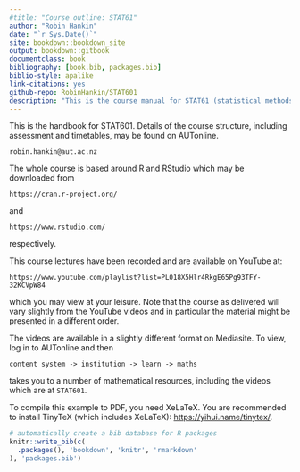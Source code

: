 ```yaml
--- 
#title: "Course outline: STAT61"
author: "Robin Hankin"
date: "`r Sys.Date()`"
site: bookdown::bookdown_site
output: bookdown::gitbook
documentclass: book
bibliography: [book.bib, packages.bib]
biblio-style: apalike
link-citations: yes
github-repo: RobinHankin/STAT601
description: "This is the course manual for STAT61 (statistical methods)"
---
```




 \newpage


This is the handbook for STAT601.  Details of the course structure, including assessment and timetables, may be found on AUTonline.

```robin.hankin@aut.ac.nz``` 

The whole course is based around R and RStudio which may be downloaded from 

```https://cran.r-project.org/```

and

```https://www.rstudio.com/```

respectively.

This course lectures have been recorded and are available on YouTube at:

```https://www.youtube.com/playlist?list=PL018X5Hlr4RkgE65Pg93TFY-32KCVpW84```

which you may view at your leisure.  Note that the course as delivered will vary slightly from the YouTube videos and in particular the material might be presented in a different order.

The videos are available in a slightly different format on Mediasite.  To view, log in to AUTonline and  then

```content system -> institution -> learn -> maths```

takes you to a number of mathematical resources, including the videos which are at ```STAT601```.


To compile this example to PDF, you need XeLaTeX. You are recommended to install TinyTeX (which includes XeLaTeX): <https://yihui.name/tinytex/>.

```r
# automatically create a bib database for R packages
knitr::write_bib(c(
  .packages(), 'bookdown', 'knitr', 'rmarkdown'
), 'packages.bib')
```
